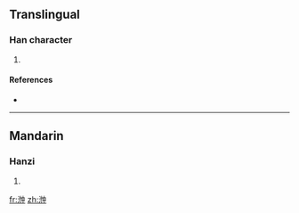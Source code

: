 ==Translingual==

===Han character===
{{Han char|rn=85|rad=水|as=07|sn=10|four=3510<sub>6</sub>|canj=水心中 (EPL)}}

# {{defn|Han|sort=水07}}

====References====
* {{Han ref|kx=0625.180|dkj=17507|dj=1027.040|hdz=31633.060|uh=6D7A|ud=28026|bh=D245|bd=53829}}

----

==Mandarin==

===Hanzi===
{{cmn-hanzi|pin=[[chōng]] ([[chong1]]), [[qǐng]] ([[qing3]])|wg=ch'ung<sup>1</sup>, ch'ing<sup>3</sup>}}

# {{defn|Mandarin|sort=水07}}

[[fr:浺]]
[[zh:浺]]